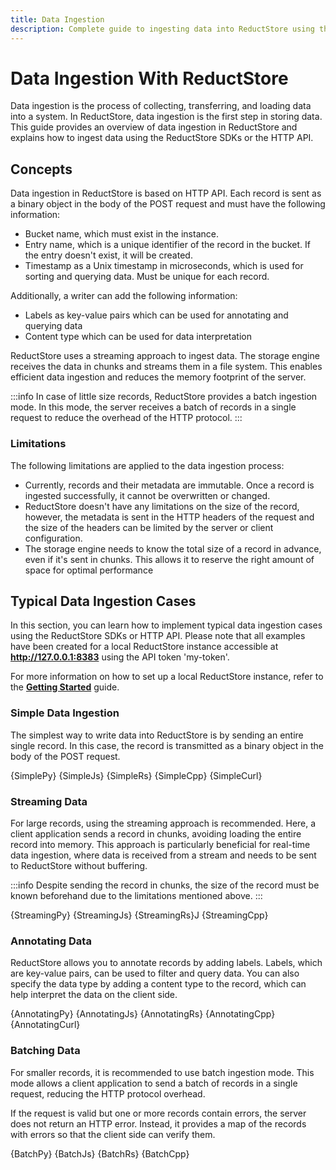 ```yaml
---
title: Data Ingestion
description: Complete guide to ingesting data into ReductStore using the SDKs or HTTP API.
---
```



<head>
  <link
    rel="canonical"
    href="https://www.reduct.store/docs/guides/data-ingestion"
  />
</head>

# Data Ingestion With ReductStore

Data ingestion is the process of collecting, transferring, and loading data into a system. In ReductStore, data ingestion is the first step in storing data. This guide provides an overview of data ingestion in ReductStore and explains how to ingest data using the ReductStore SDKs or the HTTP API.

## Concepts

Data ingestion in ReductStore is based on HTTP API. Each record is sent as a binary object in the body of the POST request
and must have the following information:

- Bucket name, which must exist in the instance.
- Entry name, which is a unique identifier of the record in the bucket. If the entry doesn't exist, it will be created.
- Timestamp as a Unix timestamp in microseconds, which is used for sorting and querying data. Must be unique for each record.

Additionally, a writer can add the following information:

- Labels as key-value pairs which can be used for annotating and querying data
- Content type which can be used for data interpretation

ReductStore uses a streaming approach to ingest data. The storage engine receives the data in chunks and streams them in a file system. This enables efficient data ingestion and reduces the memory footprint of the server.

:::info
In case of little size records, ReductStore provides a batch ingestion mode. In this mode, the server receives a batch of records in a single request to reduce the overhead of the HTTP protocol.
:::

### Limitations

The following limitations are applied to the data ingestion process:

- Currently, records and their metadata are immutable. Once a record is ingested successfully, it cannot be overwritten or changed.
- ReductStore doesn't have any limitations on the size of the record, however, the metadata is sent in the HTTP headers of the request and the size of the headers can be limited by the server or client configuration.
- The storage engine needs to know the total size of a record in advance, even if it's sent in chunks. This allows it to reserve the right amount of space for optimal performance

## Typical Data Ingestion Cases

In this section, you can learn how to implement typical data ingestion cases using the ReductStore SDKs or HTTP API. Please note that all examples have been created for a local ReductStore instance accessible at **http://127.0.0.1:8383** using the API token 'my-token'.

For more information on how to set up a local ReductStore instance, refer to the [**Getting Started**](/docs/getting-started/index.mdx) guide.

### Simple Data Ingestion

The simplest way to write data into ReductStore is by sending an entire single record. In this case, the record is transmitted as a binary object in the body of the POST request.


<Tabs>
  <TabItem value="Python">
    <CodeBlock language="python">{SimplePy}</CodeBlock>
  </TabItem>
  <TabItem value="JavaScript">
    <CodeBlock language="javascript">{SimpleJs}</CodeBlock>
  </TabItem>
  <TabItem value="Rust">
    <CodeBlock language="rust">{SimpleRs}</CodeBlock>
  </TabItem>
  <TabItem value="C++">
    <CodeBlock language="cpp">{SimpleCpp}</CodeBlock>
  </TabItem>
  <TabItem value="cURL">
    <CodeBlock language="bash">{SimpleCurl}</CodeBlock>
  </TabItem>
</Tabs>

### Streaming Data

For large records, using the streaming approach is recommended. Here, a client application sends a record in chunks, avoiding loading the entire record into memory. This approach is particularly beneficial for real-time data ingestion, where data is received from a stream and needs to be sent to ReductStore without buffering.

:::info
Despite sending the record in chunks, the size of the record must be known beforehand due to the limitations mentioned above.
:::


<Tabs>
  <TabItem value="Python">
    <CodeBlock language="python">{StreamingPy}</CodeBlock>
  </TabItem>
  <TabItem value="JavaScript">
    <CodeBlock language="javascript">{StreamingJs}</CodeBlock>
  </TabItem>
  <TabItem value="Rust">
    <CodeBlock language="rust">{StreamingRs}J</CodeBlock>
  </TabItem>
  <TabItem value="C++">
    <CodeBlock language="cpp">{StreamingCpp}</CodeBlock>
  </TabItem>
</Tabs>

### Annotating Data

ReductStore allows you to annotate records by adding labels. Labels, which are key-value pairs, can be used to filter and query data. You can also specify the data type by adding a content type to the record, which can help interpret the data on the client side.


<Tabs>
  <TabItem value="Python">
    <CodeBlock language="python">{AnnotatingPy}</CodeBlock>
  </TabItem>
  <TabItem value="JavaScript">
    <CodeBlock language="javascript">{AnnotatingJs}</CodeBlock>
  </TabItem>
  <TabItem value="Rust">
    <CodeBlock language="rust">{AnnotatingRs}</CodeBlock>
  </TabItem>
  <TabItem value="C++">
    <CodeBlock language="cpp">{AnnotatingCpp}</CodeBlock>
  </TabItem>
  <TabItem value="cURL">
    <CodeBlock language="bash">{AnnotatingCurl}</CodeBlock>
  </TabItem>
</Tabs>

### Batching Data

For smaller records, it is recommended to use batch ingestion mode. This mode allows a client application to send a batch of records in a single request, reducing the HTTP protocol overhead.

If the request is valid but one or more records contain errors, the server does not return an HTTP error. Instead, it provides a map of the records with errors so that the client side can verify them.


<Tabs>
  <TabItem value="Python">
    <CodeBlock language="python">{BatchPy}</CodeBlock>
  </TabItem>
  <TabItem value="JavaScript">
    <CodeBlock language="javascript">{BatchJs}</CodeBlock>
  </TabItem>
  <TabItem value="Rust">
    <CodeBlock language="rust">{BatchRs}</CodeBlock>
  </TabItem>
  <TabItem value="C++">
    <CodeBlock language="cpp">{BatchCpp}</CodeBlock>
  </TabItem>
</Tabs>
